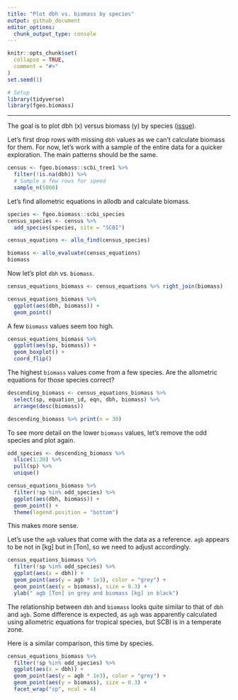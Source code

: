 ```yaml
---
title: "Plot dbh vs. biomass by species"
output: github_document
editor_options: 
  chunk_output_type: console
---
```


```r
knitr::opts_chunk$set(
  collapse = TRUE,
  comment = "#>"
)
set.seed(1)
```

```r
# Setup
library(tidyverse)
library(fgeo.biomass)
```

---

The goal is to plot dbh (x) versus biomass (y) by species ([issue](https://github.com/forestgeo/allodb/issues/73)). 

Let's first drop rows with missing `dbh` values as we can't calculate biomass for them. For now, let's work with a sample of the entire data for a quicker exploration. The main patterns should be the same.

```r
census <- fgeo.biomass::scbi_tree1 %>% 
  filter(!is.na(dbh)) %>% 
  # Sample a few rows for speed
  sample_n(5000)
```

Let's find allometric equations in allodb and calculate biomass.

```r
species <- fgeo.biomass::scbi_species
census_species <- census %>% 
  add_species(species, site = "SCBI")

census_equations <- allo_find(census_species)

biomass <- allo_evaluate(census_equations)
biomass
```

Now let's plot `dbh` vs. `biomass`.

```r
census_equations_biomass <- census_equations %>% right_join(biomass)

census_equations_biomass %>% 
  ggplot(aes(dbh, biomass)) + 
  geom_point()
```

A few `biomass` values seem too high.

```r
census_equations_biomass %>% 
  ggplot(aes(sp, biomass)) +
  geom_boxplot() +
  coord_flip()
```

The highest `biomass` values come from a few species. Are the allometric equations for those species correct?

```r
descending_biomass <- census_equations_biomass %>% 
  select(sp, equation_id, eqn, dbh, biomass) %>% 
  arrange(desc(biomass))

descending_biomass %>% print(n = 30)
```

To see more detail on the lower `biomass` values, let's remove the odd species and plot again.

```r
odd_species <- descending_biomass %>% 
  slice(1:30) %>% 
  pull(sp) %>% 
  unique()

census_equations_biomass %>% 
  filter(!sp %in% odd_species) %>% 
  ggplot(aes(dbh, biomass)) +
  geom_point() +
  theme(legend.position = "bottom")
```

This makes more sense. 

Let's use the `agb` values that come with the data as a reference. `agb` appears to be not in [kg] but in [Ton], so we need to adjust accordingly. 

```r
census_equations_biomass %>% 
  filter(!sp %in% odd_species) %>% 
  ggplot(aes(x = dbh)) +
  geom_point(aes(y = agb * 1e3), color = "grey") +
  geom_point(aes(y = biomass), size = 0.3) +
  ylab(" agb [Ton] in grey and biomass [kg] in black")
```


The relationship between `dbh` and `biomass` looks quite similar to that of `dbh` and `agb`. Some difference is expected, as `agb` was apparently calculated using allometric equations for tropical species, but SCBI is in a temperate zone.

Here is a similar comparison, this time by species.

```r
census_equations_biomass %>% 
  filter(!sp %in% odd_species) %>% 
  ggplot(aes(x = dbh)) +
  geom_point(aes(y = agb * 1e3), color = "grey") +
  geom_point(aes(y = biomass), size = 0.3) +
  facet_wrap("sp", ncol = 4)
```

